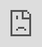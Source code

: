```yaml
---
title: "Settle down a Personal Website"
subtitle: "with <i class='fas fa-heart'></i> and R Blogdown"  
author: "<span style='color:yellow'>Annie Lyu & Anabelle Laurent</span>"
date: '<br>Graphics Group Meeting @ ISU <br>2020-04-03'
output:
  xaringan::moon_reader:
    lib_dir: libs
    css: [rladies, rladies-fonts]
    nature:
      highlightStyle: github
      highlightLines: true
      countIncrementalSlides: false
      beforeInit: "https://platform.twitter.com/widgets.js"
      # ratio: '16:9'
---
```

```r
options(htmltools.dir.version = FALSE)
```

# Why a personal website?

- Be professional `r emo::ji("necktie")`

  + [Some advice on managing your online presence - Hadley Wickham](https://twitter.com/hadleywickham/status/1189971594778681344)

--

- Autobiography `r emo::ji("book")`

  + [I web, therefore I am. - Yihui Xie](https://bookdown.org/yihui/blogdown/)

--

- Learning and Sharing `r emo::ji("speaker")`

  + [The unreasonable effectiveness of public work - David Robinson](https://resources.rstudio.com/rstudio-conf-2019/the-unreasonable-effectiveness-of-public-work)
  
  + [Becoming an R blogger - Rebecca Barter](http://www.rebeccabarter.com/blog/2020-02-03_blogger/)

--

- Have fun programming and blogging! `r emo::ji("grin")`

  + [Twitter Threads vs Blogging - Yihui Xie](https://yihui.org/en/2017/08/twitter-threads-vs-blogging/)

---

<body>
<style type="text/css">
body, html
{
margin: 0; padding: 0; height: 100%; overflow: hidden;
}
#content
{
position:absolute; left: 0; right: 0; bottom: 0; top: 0px; 
}
</style>
<div id="content">
<iframe width="100%" height="100%" frameborder="0" src="https://annielyu.com/2020/01/12/blogdown-website/"/>
</div>
</body>

---

<body>
<style type="text/css">
body, html
{
margin: 0; padding: 0; height: 100%; overflow: hidden;
}
#content
{
position:absolute; left: 0; right: 0; bottom: 0; top: 0px; 
}
</style>
<div id="content">
<iframe width="100%" height="100%" frameborder="0" src="http://anabellelaurent.com/"/>
</div>
</body>

---
class: inverse

background-image: url(https://media.giphy.com/media/mohhXPUdhVVoA/giphy.gif)
background-size: 100%
background-position: 50% 50%

---
# How to get it done?

1. customize your content by modifying a template website -- <span style="color:blue">lots of work</span> `r emo::ji("sweat_smile")`

  + `install.packages("blogdown")`
  
  + `blogdown::install_hugo()`

--

1. custom domain name -- <span style="color:blue">straightforward</span> `r emo::ji("smile")`

  + Google Domains (.com, .org, .me) for a cost of $12 per year
  
  + Google Analytics (monitor website traffic for free)
  
--

1. publish with GitHub and Netlify -- <span style="color:blue">somewhat tricky</span> `r emo::ji("persevere")`

  + tell Netlify to continuously build and deploy your website from source
  
  + configure custom domain DNS

---
## RStudio and Website using blogdown

New Project $\rightarrow$ New Directory $\rightarrow$ Website using blogdown 

![](images/start.png)

---
## RStudio and Website using blogdown

New Project $\rightarrow$ New Directory $\rightarrow$ Website using blogdown 

![](images/start_annote.png)

---
background-image: url(images/serve_site.png)
background-size: 100%
background-position: 50% 50%

---
class: inverse

## Your Turn

- Create a new website using the RStudio dialog to set it up in a new project.

  + pick a [hugo theme](https://themes.gohugo.io/) you like (we'll use hugo-academic as an example)

- Live preview a website locally (Addins -> Serve Site).

---
## File structure

- configuration: <span style="color:blue">a few site settings to go through</span>

  + config.toml

  + config/_default/*.toml $\Rightarrow$ languages, menus, params

--

- content: <span style="color:blue">mostly markdown files</span>

  + home/*.md -- homepage layout

  + authors/admin -- your biography
  
  + post, talk, project, publication -- your achievements `r emo::ji("100")`  

--

- static: <span style="color:blue">self imported files</span>

  + images, slides, resume, etc. 

--

- <mark>**DO NOT TOUCH**</mark>: public, resources, themes

---
## Homepage Layout (content/home)

<center><img src="images/content_folder.png" style="width: 90%" /></center>

---
## Homepage Layout (content/home) 

- `active = true`: keep section; `active = false`: discard section

- `weight`

  + display order (small weight shows first)
  
  + works in the same way for both <span style='color:blue'>homepage widgets</span> and <span style='color:blue'>navigation bar menus</span>

For example, `content/home/accomplishments.md`

```yaml
+++
# Accomplishments widget.
widget = "accomplishments"  
headless = true  # This file represents a page section.
active = false  # Activate this widget? true/false
weight = 50  # Order that this section will appear.
```

---
## Biography (content/authors/admin)

- edit `authors/admin/_index.md` to introduce yourself

- replace `authors/admin/avatar.jpg` with your profile picture

<center><img src="images/authors_admin.png" style="width: 90%" /></center>

---
## Biography (content/authors/admin/_index.md) 

<center><img src="images/authors_admin_index.png" style="width: 80%" /></center>

---
## Resources - icons `r icon::fa("r-project")`

- `"<i class="fab fa-r-project"></i>"` versus `"r icon::fa('r-project')"`

- [Fontawesome](https://fontawesome.com/icons?d=gallery)

![](images/icons.png)

---
class: inverse

## Your turn

- Fill in your information (at least name, organization and role)

Optional

- Activate/deactivate the sections (widgets) on the homepage

- Rearrange the section orders however you like

---
## Create a new R Markdown post (content/post)

- use the **New Post** Addin (or run `blogdown::new_post(ext = '.Rmd')`)

<center><img src="images/newpost.png" style="width: 90%" /></center>

---
## Create a new R Markdown post (content/post)

<mark>**Do not knit**</mark> your post, instead

  + use the **Serve Site** Addin to preview your post, or
  
  + refresh preview
  
In YAML header,

  + `draft:TRUE` $\Rightarrow$ preview an R markdown post

  + `draft:FALSE` $\Rightarrow$ ready to deploy a post

---

## Resources - Code Highlight

- [Cheat sheet](https://highlightjs.org/static/demo/)

- edit `config/_default/params.toml`

- activate `highlight = true` and write down your style `highlight_style = " "`

<center><img src="images/highlight.png" style="width: 90%" /></center>

---
## Resources - Emoji `r emo::ji("sunglasses")`

- `":sunglasses:"` versus `"r emo::ji('sunglasses')"`

- [Cheat sheet](https://www.webfx.com/tools/emoji-cheat-sheet/)

![](images/emoji.png)

---

## Resources - Shortcodes

- [Hugo's Build-in Shortcodes](https://gohugo.io/content-management/shortcodes/)

- `{{< youtube CjTLN-FXiFA >}}`

<center><iframe width="680" height="383" src="https://www.youtube.com/embed/CjTLN-FXiFA" frameborder="0" allow="accelerometer; autoplay; encrypted-media; gyroscope; picture-in-picture" allowfullscreen></iframe></center>

---
## Import files (static)

For image not created from your R Markdown file, you should
 
 + add image to the `static/img` folder
 
 + insert your image using `![alternate-text](img/xx.png)`

--

Any files in the `static` folder can be referred using similar relative path!

--

Follow the following steps to link your resume to the navigation bar:

1. add your resume to the `static/files` folder

1. Specify the URL to your resume in `config/_default/menus.toml`

```yaml
 [[main]]
    name = "Resume" # displayed text
    url = "files/resume.pdf"
    weight = 70
```

---
## About hyperlink

- relative path will have prefix with your domain name (e.g., annielyu.com), e.g.,

  + homepage section (widget): `[text](#posts)`
  
  + tags: `[text](tags/rstats)`
  
  + categories `[text](categories/r)`
  
--
  
- DO NOT leave out prefix `https://` when referring to external webpages.

--

- Recommended practice for specifying permanent links of your post in `config.toml`

```yaml
# Rules to generate permanent links of your pages
[permalinks]
    post = "/:year/:month/:day/:slug/"
```

---
## Create a new publication (content/publication)

<center><img src="images/publication.png" style="width: 90%" /></center>

---
## Create a new publication (content/publication)

Per publication folder, you need

  + a Markdown file `index.md`
  + an optional featured image `featured.png` 
  + an optinal citation `cite.bib` 

<center><img src="images/publication_markdown.png" style="width: 90%" /></center>
  
---
## Resources - citation

- use **bibtex** format. Open `cite.bib` on **BibDesk**

<center><img src="images/BibDesk.png" style="width: 90%" /></center>

---
class: inverse

## Your Turn

- Create a "hello world" post

- Preview your post

Optional

- Try inserting 

  + code chunk
  
  + emoji
  
  + icon 
  
  + image
  
  + hyperlink to internal webpages

---
## Additional Site configurations

- `config/_default/params.toml`

  + your contact information (if you activate `content/home/contact.md`)

  + site name and description $\rightarrow$ `title` and `description`

  + custom domain and Google analytics $\rightarrow$ `baseurl` and `google_analytics`

  + active comments $\rightarrow$ `comments`

- `config.toml`

  + enable emoji $\rightarrow$ `enableEmoji = true`

  + activate Chinese/Japanese/Korean languages $\rightarrow$ `hasCJKLanguage = true`

---
## Deploy with Netlify and GitHub

- Publish your repository to [GitHub](https://github.com/)

  + can be private
  
  + can ignore the `public` folder in `.gitignore`

- [Netlify](https://www.netlify.com/) $\rightarrow$ New site from Git

---
class: middle, center

## Thank you `r icon::fa("heart")`

<center><img src="images/pod.png" style="width: 90%" /></center>

I get out of my pod `r emo::ji("laughing")`

